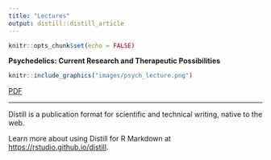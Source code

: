 ```yaml
---
title: "Lectures"
output: distill::distill_article
---
```


```r
knitr::opts_chunk$set(echo = FALSE)
```

**Psychedelics: Current Research and Therapeutic Possibilities**
```r
knitr::include_graphics("images/psych_lecture.png")
```
[PDF](files/Psychedelics_Lecture_Final.pdf)

---
Distill is a publication format for scientific and technical writing, native to the web. 

Learn more about using Distill for R Markdown at <https://rstudio.github.io/distill>.





